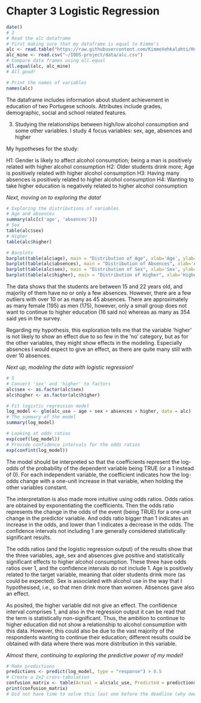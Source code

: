 
# Chapter 3 Logistic Regression
```r
date()
# 2
# Read the alc dataframe
# First making sure that my dataframe is equal to Kimmo's
alc <- read.table("https://raw.githubusercontent.com/KimmoVehkalahti/Helsinki-Open-Data-Science/master/datasets/alc.csv", sep=",", header=T)
alc_mine <- read.csv("~/IODS-project/data/alc.csv")
# Compare data frames using all.equal
all.equal(alc, alc_mine)
# All good!

# Print the names of variables
names(alc)

```
 The dataframe includes information about student achievement in education of two Portugese schools. Attributes include grades, demographic, social and school related features.

3. Studying the relationships between high/low alcohol consumption and some other variables. I study 4 focus variables: sex, age, absences and higher

My hypotheses for the study:

H1: Gender is likely to affect alcohol consumption; being a man is positively related with higher alcohol consumption
H2: Older students drink more; Age is positively related with higher alcohol consumption
H3: Having many absences is positively related to higher alcohol consumption
H4: Wanting to take higher education is negatively related to higher alcohol consumption

*Next, moving on to exploring the data!*

```r

# Exploring the distributions of variables
# Age and absences
summary(alc[c('age', 'absences')])
# Sex
table(alc$sex)
# Higher
table(alc$higher)

# Barplots
barplot(table(alc$age), main = "Distribution of Age", xlab='Age', ylab='Frequency')
barplot(table(alc$absences), main = "Distribution of Absences", xlab='Absences', ylab='Frequency', ylim=c(0,70))
barplot(table(alc$sex), main = "Distribution of Sex", xlab='Sex', ylab='Frequency', ylim=c(0,200))
barplot(table(alc$higher), main = "Distribution of Higher", xlab='Higher', ylab='Frequency')

```
The data shows that the students are between 15 and 22 years old, and majority of them have no or only a few absences. However, there are a few outliers with over 10 or as many as 45 absences. There are approximately as many female (195) as men (175), however, only a small group does not want to continue to higher education (16 said no) whereas as many as 354 said yes in the survey. 

Regarding my hypothesis, this exploration tells me that the variable 'higher' is not likely to show an effect due to so few in the 'no' category, but as for the other variables, they might show effects in the modeling. Especially absences I would expect to give an effect, as there are quite many still with over 10 absences.

*Next up, modeling the data with logistic regression!*

```r
# 5
# Convert 'sex' and 'higher' to factors
alc$sex <- as.factor(alc$sex)
alc$higher <- as.factor(alc$higher)

# Fit logistic regression model
log_model <- glm(alc_use ~ age + sex + absences + higher, data = alc)
# The summary of the model
summary(log_model)

# Looking at odds ratios
exp(coef(log_model))
# Provide confidence intervals for the odds ratios
exp(confint(log_model))

```

The model should be interpreted so that the coefficients represent the log-odds of the probability of the dependent variable being TRUE (or a 1 instead of 0). For each independent variable, the coefficient indicates how the log-odds change with a one-unit increase in that variable, when holding the other variables constant.

The interpretation is also made more intuitive using odds ratios. Odds ratios are obtained by exponentiating the coefficients. Then the odds ratio represents the change in the odds of the event (being TRUE) for a one-unit change in the predictor variable. And odds ratio bigger than 1 indicates an increase in the odds, and lower than 1 indicates a decrease in the odds. The confidence intervals not including 1 are generally considered statistically significant results.

The odds ratios (and the logistic regression output) of the results show that the three variables, age, sex and absences give positive and statistically significant effects to higher alcohol consumption. These three have odds ratios over 1, and the confidence intervals do not include 1.  Age is positively related to the target variable, meaning that older students drink more (as could be expected). Sex is associated with alcohol use in the way that I hypothesised, i.e., so that men drink more than women. Absences gave also an effect.

As posited, the higher variable did not give an effect. The confidence interval comprises 1, and also in the regression output it can be read that the term is statistically non-significant. Thus, the ambition to continue to higher education did not show a relationship to alcohol consumption with this data. However, this could also be due to the vast majority of the respondents wanting to continue their education; different results could be obtained with data where there was more distribution in this variable. 

*Almost there, continuing to exploring the predictive power of my model!*


```r
# Make predictions
predictions <- predict(log_model, type = "response") > 0.5
# Create a 2x2 cross-tabulation
confusion_matrix <- table(Actual = alc$alc_use, Predicted = predictions)
print(confusion_matrix)
# Did not have time to solve this last one before the deadline (why does everything always have to be done in the last minute :) )

```
